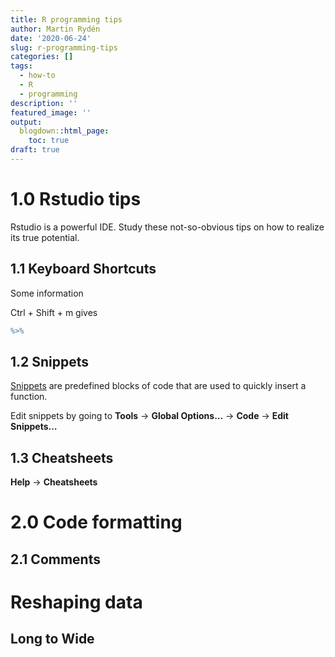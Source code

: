```yaml
---
title: R programming tips
author: Martin Rydén
date: '2020-06-24'
slug: r-programming-tips
categories: []
tags:
  - how-to
  - R
  - programming
description: ''
featured_image: ''
output:
  blogdown::html_page:
    toc: true
draft: true
---
```


# 1.0 Rstudio tips

Rstudio is a powerful IDE. Study these not-so-obvious tips on how to realize its true potential.

## 1.1 Keyboard Shortcuts

Some information

Ctrl + Shift + m gives
```r
%>%
```

## 1.2 Snippets

[Snippets](https://support.rstudio.com/hc/en-us/articles/204463668-Code-Snippets){target="_blank"} are predefined blocks of code that are used to quickly insert a function.

Edit snippets by going to **Tools** -> **Global Options...** -> **Code** -> **Edit Snippets...**

## 1.3 Cheatsheets

**Help** -> **Cheatsheets**


# 2.0 Code formatting

## 2.1 Comments


# Reshaping data
## Long to Wide